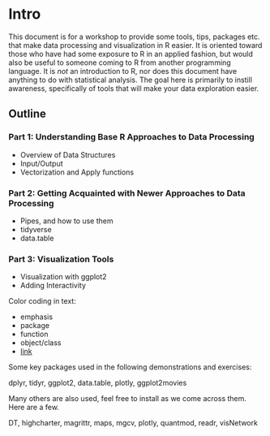 # Intro

This document is for a workshop to provide some tools, tips, packages etc. that make data processing and visualization in R easier.  It is oriented toward those who have had some exposure to R in an applied fashion, but would also be useful to someone coming to R from another programming language.  It is *not* an introduction to R, nor does this document have anything to do with statistical analysis.  The goal here is primarily to instill awareness, specifically of tools that will make your data exploration easier.


## Outline

### Part 1: Understanding Base R Approaches to Data Processing

- Overview of Data Structures
- Input/Output
- Vectorization and Apply functions

### Part 2: Getting Acquainted with Newer Approaches to Data Processing

- Pipes, and how to use them
- tidyverse
- data.table

### Part 3: Visualization Tools

- Visualization with ggplot2
- Adding Interactivity


Color coding in text:

- <span class="emph">emphasis</span>
- <span class="pack">package</span>
- <span class="func">function</span>
- <span class="objclass">object/class</span>
- [link]()

Some key packages used in the following demonstrations and exercises:

dplyr, tidyr, ggplot2, data.table, plotly, ggplot2movies 

Many others are also used, feel free to install as we come across them. Here are a few.

DT, highcharter, magrittr, maps, mgcv, plotly, quantmod, readr, visNetwork
